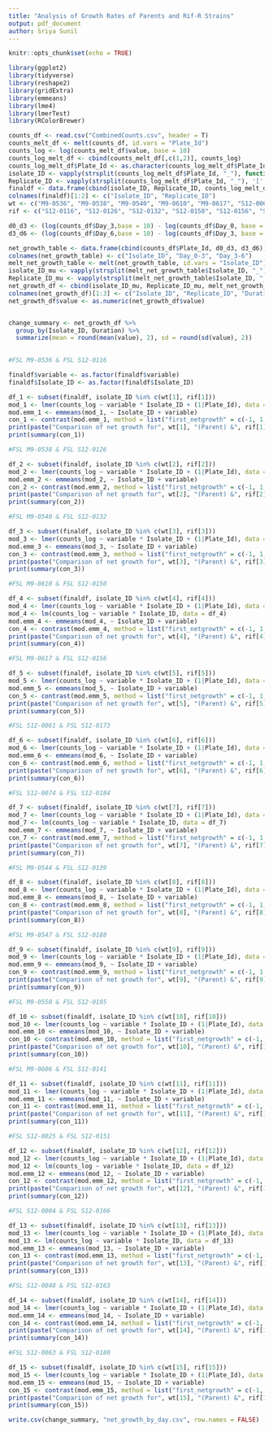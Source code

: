 ```yaml
---
title: "Analysis of Growth Rates of Parents and Rif-R Strains"
output: pdf_document
author: Sriya Sunil
---
```


```r
knitr::opts_chunk$set(echo = TRUE)
```

```r
library(ggplot2)
library(tidyverse)
library(reshape2)
library(gridExtra)
library(emmeans)
library(lme4)
library(lmerTest)
library(RColorBrewer)
```

```r
counts_df <- read.csv("CombinedCounts.csv", header = T)
counts_melt_df <- melt(counts_df, id.vars = "Plate_Id")
counts_log <- log(counts_melt_df$value, base = 10)
counts_log_melt_df <- cbind(counts_melt_df[,c(1,2)], counts_log)
counts_log_melt_df$Plate_Id <- as.character(counts_log_melt_df$Plate_Id)
isolate_ID <- vapply(strsplit(counts_log_melt_df$Plate_Id, "_"), function(x) paste(x[1:2], collapse = "-"), FUN.VALUE = character(1L))
Replicate_ID <- vapply(strsplit(counts_log_melt_df$Plate_Id, "_"), '[', 3, FUN.VALUE = character(1))
finaldf <- data.frame(cbind(isolate_ID, Replicate_ID, counts_log_melt_df))
colnames(finaldf)[1:2] <- c("Isolate_ID", "Replicate_ID")
wt <- c("M9-0536", "M9-0538", "M9-0540", "M9-0610", "M9-0617", "S12-0061", "S12-0074", "M9-0544", "M9-0547", "M9-0550", "M9-0606", "S12-0025", "S12-0004", "S12-0048", "S12-0063")
rif <- c("S12-0116", "S12-0126", "S12-0132", "S12-0150", "S12-0156", "S12-0173", "S12-0184", "S12-0139", "S12-0188", "S12-0195", "S12-0141", "S12-0151", "S12-0166", "S12-0163", "S12-0180")
```

```r
d0_d3 <- (log(counts_df$Day_3,base = 10) - log(counts_df$Day_0, base = 10))
d3_d6 <- (log(counts_df$Day_6,base = 10) - log(counts_df$Day_3, base = 10))

net_growth_table <- data.frame(cbind(counts_df$Plate_Id, d0_d3, d3_d6))
colnames(net_growth_table) <- c("Isolate_ID", "Day_0-3", "Day_3-6")
melt_net_growth_table <- melt(net_growth_table, id.vars = "Isolate_ID")
isolate_ID_mu <- vapply(strsplit(melt_net_growth_table$Isolate_ID, "_"), function(x) paste(x[1:2], collapse = "-"), FUN.VALUE = character(1L))
Replicate_ID_mu <- vapply(strsplit(melt_net_growth_table$Isolate_ID, "_"), '[', 3, FUN.VALUE = character(1))
net_growth_df <- cbind(isolate_ID_mu, Replicate_ID_mu, melt_net_growth_table[,2:3])
colnames(net_growth_df)[1:3] <- c("Isolate_ID", "Replicate_ID", "Duration")
net_growth_df$value <- as.numeric(net_growth_df$value)


change_summary <- net_growth_df %>%
  group_by(Isolate_ID, Duration) %>%
  summarize(mean = round(mean(value), 2), sd = round(sd(value), 2))
  
```


```r
#FSL M9-0536 & FSL S12-0116

finaldf$variable <- as.factor(finaldf$variable)
finaldf$Isolate_ID <- as.factor(finaldf$Isolate_ID)

df_1 <- subset(finaldf, isolate_ID %in% c(wt[1], rif[1]))
mod_1 <- lmer(counts_log ~ variable * Isolate_ID + (1|Plate_Id), data = df_1)
mod.emm_1 <- emmeans(mod_1, ~ Isolate_ID + variable)
con_1 <- contrast(mod.emm_1, method = list("first_netgrowth" = c(-1, 1, 1, -1, 0, 0), "second_netgrowth" = c(0, 0, -1, 1, 1, -1)))
print(paste("Comparison of net growth for", wt[1], "(Parent) &", rif[1], "(Rif-R)", sep = " "))
print(summary(con_1))

#FSL M9-0538 & FSL S12-0126

df_2 <- subset(finaldf, isolate_ID %in% c(wt[2], rif[2]))
mod_2 <- lmer(counts_log ~ variable * Isolate_ID + (1|Plate_Id), data = df_2)
mod.emm_2 <- emmeans(mod_2, ~ Isolate_ID + variable)
con_2 <- contrast(mod.emm_2, method = list("first_netgrowth" = c(-1, 1, 1, -1, 0, 0), "second_netgrowth" = c(0, 0, -1, 1, 1, -1)))
print(paste("Comparison of net growth for", wt[2], "(Parent) &", rif[2], "(Rif-R)", sep = " "))
print(summary(con_2))

#FSL M9-0540 & FSL S12-0132

df_3 <- subset(finaldf, isolate_ID %in% c(wt[3], rif[3]))
mod_3 <- lmer(counts_log ~ variable * Isolate_ID + (1|Plate_Id), data = df_3)
mod.emm_3 <- emmeans(mod_3, ~ Isolate_ID + variable)
con_3 <- contrast(mod.emm_3, method = list("first_netgrowth" = c(-1, 1, 1, -1, 0, 0), "second_netgrowth" = c(0, 0, -1, 1, 1, -1)))
print(paste("Comparison of net growth for", wt[3], "(Parent) &", rif[3], "(Rif-R)", sep = " "))
print(summary(con_3))

#FSL M9-0610 & FSL S12-0150

df_4 <- subset(finaldf, isolate_ID %in% c(wt[4], rif[4]))
mod_4 <- lmer(counts_log ~ variable * Isolate_ID + (1|Plate_Id), data = df_4)  #Boundary is singular. Will use "lm"
mod_4 <- lm(counts_log ~ variable * Isolate_ID, data = df_4) 
mod.emm_4 <- emmeans(mod_4, ~ Isolate_ID + variable)
con_4 <- contrast(mod.emm_4, method = list("first_netgrowth" = c(-1, 1, 1, -1, 0, 0), "second_netgrowth" = c(0, 0, -1, 1, 1, -1)))
print(paste("Comparison of net growth for", wt[4], "(Parent) &", rif[4], "(Rif-R)", sep = " "))
print(summary(con_4))

#FSL M9-0617 & FSL S12-0156

df_5 <- subset(finaldf, isolate_ID %in% c(wt[5], rif[5]))
mod_5 <- lmer(counts_log ~ variable * Isolate_ID + (1|Plate_Id), data = df_5)
mod.emm_5 <- emmeans(mod_5, ~ Isolate_ID + variable)
con_5 <- contrast(mod.emm_5, method = list("first_netgrowth" = c(-1, 1, 1, -1, 0, 0), "second_netgrowth" = c(0, 0, -1, 1, 1, -1)))
print(paste("Comparison of net growth for", wt[5], "(Parent) &", rif[5], "(Rif-R)", sep = " "))
print(summary(con_5))

#FSL S12-0061 & FSL S12-0173

df_6 <- subset(finaldf, isolate_ID %in% c(wt[6], rif[6]))
mod_6 <- lmer(counts_log ~ variable * Isolate_ID + (1|Plate_Id), data = df_6)
mod.emm_6 <- emmeans(mod_6, ~ Isolate_ID + variable)
con_6 <- contrast(mod.emm_6, method = list("first_netgrowth" = c(-1, 1, 1, -1, 0, 0), "second_netgrowth" = c(0, 0, -1, 1, 1, -1)))
print(paste("Comparison of net growth for", wt[6], "(Parent) &", rif[6], "(Rif-R)", sep = " "))
print(summary(con_6))

#FSL S12-0074 & FSL S12-0184

df_7 <- subset(finaldf, isolate_ID %in% c(wt[7], rif[7]))
mod_7 <- lmer(counts_log ~ variable * Isolate_ID + (1|Plate_Id), data = df_7) #Boundary is singular. Will use "lm"
mod_7 <- lm(counts_log ~ variable * Isolate_ID, data = df_7)
mod.emm_7 <- emmeans(mod_7, ~ Isolate_ID + variable)
con_7 <- contrast(mod.emm_7, method = list("first_netgrowth" = c(-1, 1, 1, -1, 0, 0), "second_netgrowth" = c(0, 0, -1, 1, 1, -1)))
print(paste("Comparison of net growth for", wt[7], "(Parent) &", rif[7], "(Rif-R)", sep = " "))
print(summary(con_7))

#FSL M9-0544 & FSL S12-0139

df_8 <- subset(finaldf, isolate_ID %in% c(wt[8], rif[8]))
mod_8 <- lmer(counts_log ~ variable * Isolate_ID + (1|Plate_Id), data = df_8) 
mod.emm_8 <- emmeans(mod_8, ~ Isolate_ID + variable)
con_8 <- contrast(mod.emm_8, method = list("first_netgrowth" = c(-1, 1, 1, -1, 0, 0), "second_netgrowth" = c(0, 0, -1, 1, 1, -1)))
print(paste("Comparison of net growth for", wt[8], "(Parent) &", rif[8], "(Rif-R)", sep = " "))
print(summary(con_8))

#FSL M9-0547 & FSL S12-0188

df_9 <- subset(finaldf, isolate_ID %in% c(wt[9], rif[9]))
mod_9 <- lmer(counts_log ~ variable * Isolate_ID + (1|Plate_Id), data = df_9) 
mod.emm_9 <- emmeans(mod_9, ~ Isolate_ID + variable)
con_9 <- contrast(mod.emm_9, method = list("first_netgrowth" = c(-1, 1, 1, -1, 0, 0), "second_netgrowth" = c(0, 0, -1, 1, 1, -1)))
print(paste("Comparison of net growth for", wt[9], "(Parent) &", rif[9], "(Rif-R)", sep = " "))
print(summary(con_9))

#FSL M9-0550 & FSL S12-0195

df_10 <- subset(finaldf, isolate_ID %in% c(wt[10], rif[10]))
mod_10 <- lmer(counts_log ~ variable * Isolate_ID + (1|Plate_Id), data = df_10) 
mod.emm_10 <- emmeans(mod_10, ~ Isolate_ID + variable)
con_10 <- contrast(mod.emm_10, method = list("first_netgrowth" = c(-1, 1, 1, -1, 0, 0), "second_netgrowth" = c(0, 0, -1, 1, 1, -1)))
print(paste("Comparison of net growth for", wt[10], "(Parent) &", rif[10], "(Rif-R)", sep = " "))
print(summary(con_10))

#FSL M9-0606 & FSL S12-0141

df_11 <- subset(finaldf, isolate_ID %in% c(wt[11], rif[11]))
mod_11 <- lmer(counts_log ~ variable * Isolate_ID + (1|Plate_Id), data = df_11) 
mod.emm_11 <- emmeans(mod_11, ~ Isolate_ID + variable)
con_11 <- contrast(mod.emm_11, method = list("first_netgrowth" = c(-1, 1, 1, -1, 0, 0), "second_netgrowth" = c(0, 0, -1, 1, 1, -1)))
print(paste("Comparison of net growth for", wt[11], "(Parent) &", rif[11], "(Rif-R)", sep = " "))
print(summary(con_11))

#FSL S12-0025 & FSL S12-0151

df_12 <- subset(finaldf, isolate_ID %in% c(wt[12], rif[12]))
mod_12 <- lmer(counts_log ~ variable * Isolate_ID + (1|Plate_Id), data = df_12) #Boundary is singular. Will use "lm"
mod_12 <- lm(counts_log ~ variable * Isolate_ID, data = df_12)
mod.emm_12 <- emmeans(mod_12, ~ Isolate_ID + variable)
con_12 <- contrast(mod.emm_12, method = list("first_netgrowth" = c(-1, 1, 1, -1, 0, 0), "second_netgrowth" = c(0, 0, -1, 1, 1, -1)))
print(paste("Comparison of net growth for", wt[12], "(Parent) &", rif[12], "(Rif-R)", sep = " "))
print(summary(con_12))

#FSL S12-0004 & FSL S12-0166

df_13 <- subset(finaldf, isolate_ID %in% c(wt[13], rif[13]))
mod_13 <- lmer(counts_log ~ variable * Isolate_ID + (1|Plate_Id), data = df_13) #Boundary is singular. Will use "lm"
mod_13 <- lm(counts_log ~ variable * Isolate_ID, data = df_13) 
mod.emm_13 <- emmeans(mod_13, ~ Isolate_ID + variable)
con_13 <- contrast(mod.emm_13, method = list("first_netgrowth" = c(-1, 1, 1, -1, 0, 0), "second_netgrowth" = c(0, 0, -1, 1, 1, -1)))
print(paste("Comparison of net growth for", wt[13], "(Parent) &", rif[13], "(Rif-R)", sep = " "))
print(summary(con_13))

#FSL S12-0048 & FSL S12-0163

df_14 <- subset(finaldf, isolate_ID %in% c(wt[14], rif[14]))
mod_14 <- lmer(counts_log ~ variable * Isolate_ID + (1|Plate_Id), data = df_14) 
mod.emm_14 <- emmeans(mod_14, ~ Isolate_ID + variable)
con_14 <- contrast(mod.emm_14, method = list("first_netgrowth" = c(-1, 1, 1, -1, 0, 0), "second_netgrowth" = c(0, 0, -1, 1, 1, -1)))
print(paste("Comparison of net growth for", wt[14], "(Parent) &", rif[14], "(Rif-R)", sep = " "))
print(summary(con_14))

#FSL S12-0063 & FSL S12-0180

df_15 <- subset(finaldf, isolate_ID %in% c(wt[15], rif[15]))
mod_15 <- lmer(counts_log ~ variable * Isolate_ID + (1|Plate_Id), data = df_15) 
mod.emm_15 <- emmeans(mod_15, ~ Isolate_ID + variable)
con_15 <- contrast(mod.emm_15, method = list("first_netgrowth" = c(-1, 1, 1, -1, 0, 0), "second_netgrowth" = c(0, 0, -1, 1, 1, -1)))
print(paste("Comparison of net growth for", wt[15], "(Parent) &", rif[15], "(Rif-R)", sep = " "))
print(summary(con_15))

```

```r
write.csv(change_summary, "net_growth_by_day.csv", row.names = FALSE)
```

